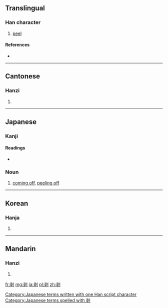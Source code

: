 {{also|剝}}
==Translingual==

===Han character===
{{Han char|rn=18|rad=刀|as=08|sn=10|four=|canj=弓水中弓 (NELN)|ids=⿰[[录]][[刂]]}}

# [[peel]]

====References====
* {{Han ref|kx=0141.411|hdz=10346.040|uh=5265|ud=21093}}

----

==Cantonese==

===Hanzi===
{{yue-hanzi|jyut=[[bok1]], [[mok1]]|y=bok1, mok1}}

# {{defn|lang=yue|sort=刀08}}

----

==Japanese==

===Kanji===
{{ja-kanji|grade=|rs=刀08}}

====Readings====
* {{ja-readings|on=[[はく]] (haku)|kun=[[はぐ]] (hagu), [[むく]] (muku), [[はげる]] (hageru)}}

===Noun===
{{ja-noun|k|hira=はく|rom=haku}} 

# [[come off|coming off]], [[peel off|peeling off]]

[[Category:Japanese terms written with one Han script character]]
[[Category:Japanese terms spelled with 剥]]
----

==Korean==

===Hanja===
{{ko-hanja|hangeul=박|rv=bak|mr=pak|y=pak}}

# {{defn|lang=ko|sort=刀08}}

----

==Mandarin==

===Hanzi===
{{cmn-hanzi|tra=剝|pin=[[bō]] ([[bo1]])|wg=po<sup>1</sup>}}

# {{defn|lang=cmn|sort=刀08}}

[[fr:剥]]
[[mg:剥]]
[[ja:剥]]
[[pl:剥]]
[[zh:剥]]
